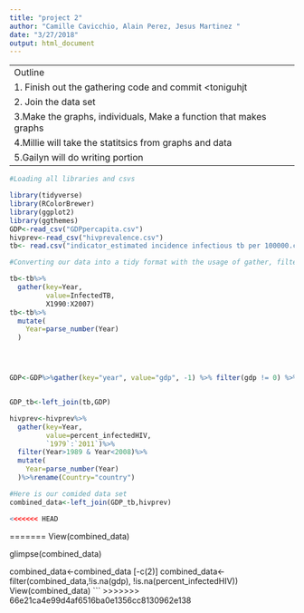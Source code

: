 ```yaml
---
title: "project 2"
author: "Camille Cavicchio, Alain Perez, Jesus Martinez "
date: "3/27/2018"
output: html_document
---
```


------------------------------------------------------------------------
Outline
1. Finish out the gathering code and commit <toniguhjt
2. Join the data set <Alain will do this>
3.Make the graphs, individuals, Make a function that makes graphs
4.Millie will take the statitsics from graphs and data
5.Gailyn will do writing portion
------------------------------------------------------------------------


```r
#Loading all libraries and csvs

library(tidyverse)
library(RColorBrewer)
library(ggplot2)
library(ggthemes)
GDP<-read_csv("GDPpercapita.csv")
hivprev<-read_csv("hivprevalence.csv")
tb<- read.csv("indicator_estimated incidence infectious tb per 100000.csv") 
```



```r
#Converting our data into a tidy format with the usage of gather, filter, mutate, parse, and left join.

tb<-tb%>%
  gather(key=Year,
         value=InfectedTB,
         X1990:X2007)
tb<-tb%>%
  mutate(
    Year=parse_number(Year)
  )




GDP<-GDP%>%gather(key="year", value="gdp", -1) %>% filter(gdp != 0) %>% filter(year>1989) %>% filter(year<2008)%>%group_by(Country)%>%rename(Year="year") %>%mutate(Year=parse_number(Year))


GDP_tb<-left_join(tb,GDP)

hivprev<-hivprev%>%
  gather(key=Year,
         value=percent_infectedHIV,
         `1979`:`2011`)%>%
  filter(Year>1989 & Year<2008)%>%
  mutate(
    Year=parse_number(Year)
  )%>%rename(Country="country")

#Here is our comided data set
combined_data<-left_join(GDP_tb,hivprev)

<<<<<<< HEAD
```
=======
View(combined_data)

glimpse(combined_data)

combined_data<-combined_data [-c(2)]
combined_data<-filter(combined_data,!is.na(gdp), !is.na(percent_infectedHIV))
View(combined_data)
```
>>>>>>> 66e21ca4e99d4af6516ba0e1356cc8130962e138
